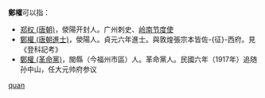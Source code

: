 '''鄭權'''可以指：
* [[郑权_(唐朝)|郑权 (唐朝)]]，滎陽开封人。广州刺史、[[岭南节度使|岭南节度使]]
* [[鄭權_(唐朝進士)|鄭權 (唐朝進士)]]，滎陽人。貞元六年進士。與敦煌張宗本皆佐-{征}-西府。見《登科記考》
* [[鄭權_(革命黨)|鄭權 (革命黨)]]，閩縣（今福州市區）人。革命黨人。民國六年（1917年）追随孙中山，任大元帅府参议

{{disambig}}

[[Category:二字鄭姓人名消歧義|quan]]
